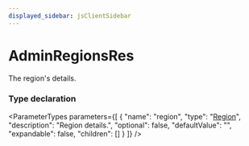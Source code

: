 ```yaml
---
displayed_sidebar: jsClientSidebar
---
```



# AdminRegionsRes

The region's details.

### Type declaration

<ParameterTypes parameters={[
  {
    "name": "region",
    "type": "[Region](../classes/internal.Region.mdx)",
    "description": "Region details.",
    "optional": false,
    "defaultValue": "",
    "expandable": false,
    "children": []
  }
]} />
